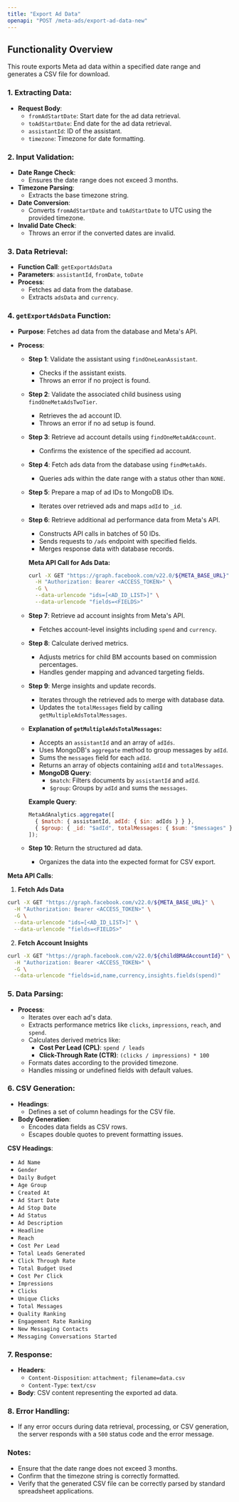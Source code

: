 ```yaml
---
title: "Export Ad Data"
openapi: "POST /meta-ads/export-ad-data-new"
---
```


## Functionality Overview

This route exports Meta ad data within a specified date range and generates a CSV file for download.

### 1. Extracting Data:

- **Request Body**:
  - `fromAdStartDate`: Start date for the ad data retrieval.
  - `toAdStartDate`: End date for the ad data retrieval.
  - `assistantId`: ID of the assistant.
  - `timezone`: Timezone for date formatting.

### 2. Input Validation:

- **Date Range Check**:
  - Ensures the date range does not exceed 3 months.
- **Timezone Parsing**:
  - Extracts the base timezone string.
- **Date Conversion**:
  - Converts `fromAdStartDate` and `toAdStartDate` to UTC using the provided timezone.
- **Invalid Date Check**:
  - Throws an error if the converted dates are invalid.

### 3. Data Retrieval:

- **Function Call**: `getExportAdsData`
- **Parameters**: `assistantId`, `fromDate`, `toDate`
- **Process**:
  - Fetches ad data from the database.
  - Extracts `adsData` and `currency`.

### 4. `getExportAdsData` Function:

- **Purpose**: Fetches ad data from the database and Meta's API.
- **Process**:

  - **Step 1**: Validate the assistant using `findOneLeanAssistant`.
    - Checks if the assistant exists.
    - Throws an error if no project is found.
  - **Step 2**: Validate the associated child business using `findOneMetaAdsTwoTier`.
    - Retrieves the ad account ID.
    - Throws an error if no ad setup is found.
  - **Step 3**: Retrieve ad account details using `findOneMetaAdAccount`.
    - Confirms the existence of the specified ad account.
  - **Step 4**: Fetch ads data from the database using `findMetaAds`.
    - Queries ads within the date range with a status other than `NONE`.
  - **Step 5**: Prepare a map of ad IDs to MongoDB IDs.
    - Iterates over retrieved ads and maps `adId` to `_id`.
  - **Step 6**: Retrieve additional ad performance data from Meta's API.

    - Constructs API calls in batches of 50 IDs.
    - Sends requests to `/ads` endpoint with specified fields.
    - Merges response data with database records.

    **Meta API Call for Ads Data:**

    ```sh
    curl -X GET "https://graph.facebook.com/v22.0/${META_BASE_URL}" \
      -H "Authorization: Bearer <ACCESS_TOKEN>" \
      -G \
      --data-urlencode "ids=[<AD_ID_LIST>]" \
      --data-urlencode "fields=<FIELDS>"
    ```

  - **Step 7**: Retrieve ad account insights from Meta's API.

    - Fetches account-level insights including `spend` and `currency`.

  - **Step 8**: Calculate derived metrics.
    - Adjusts metrics for child BM accounts based on commission percentages.
    - Handles gender mapping and advanced targeting fields.
  - **Step 9**: Merge insights and update records.

    - Iterates through the retrieved ads to merge with database data.
    - Updates the `totalMessages` field by calling `getMultipleAdsTotalMessages`.

  - **Explanation of `getMultipleAdsTotalMessages`:**

    - Accepts an `assistantId` and an array of `adIds`.
    - Uses MongoDB's `aggregate` method to group messages by `adId`.
    - Sums the `messages` field for each `adId`.
    - Returns an array of objects containing `adId` and `totalMessages`.
    - **MongoDB Query**:
      - `$match`: Filters documents by `assistantId` and `adId`.
      - `$group`: Groups by `adId` and sums the `messages`.

    **Example Query**:

    ```js
    MetaAdAnalytics.aggregate([
      { $match: { assistantId, adId: { $in: adIds } } },
      { $group: { _id: "$adId", totalMessages: { $sum: "$messages" } } },
    ]);
    ```

  - **Step 10**: Return the structured ad data.
    - Organizes the data into the expected format for CSV export.

**Meta API Calls**:

1. **Fetch Ads Data**

```sh
curl -X GET "https://graph.facebook.com/v22.0/${META_BASE_URL}" \
  -H "Authorization: Bearer <ACCESS_TOKEN>" \
  -G \
  --data-urlencode "ids=[<AD_ID_LIST>]" \
  --data-urlencode "fields=<FIELDS>"
```

2. **Fetch Account Insights**

```sh
curl -X GET "https://graph.facebook.com/v22.0/${childBMAdAccountId}" \
  -H "Authorization: Bearer <ACCESS_TOKEN>" \
  -G \
  --data-urlencode "fields=id,name,currency,insights.fields(spend)"
```

### 5. Data Parsing:

- **Process**:
  - Iterates over each ad's data.
  - Extracts performance metrics like `clicks`, `impressions`, `reach`, and `spend`.
  - Calculates derived metrics like:
    - **Cost Per Lead (CPL)**: `spend / leads`
    - **Click-Through Rate (CTR)**: `(clicks / impressions) * 100`
  - Formats dates according to the provided timezone.
  - Handles missing or undefined fields with default values.

### 6. CSV Generation:

- **Headings**:
  - Defines a set of column headings for the CSV file.
- **Body Generation**:
  - Encodes data fields as CSV rows.
  - Escapes double quotes to prevent formatting issues.

**CSV Headings**:

- `Ad Name`
- `Gender`
- `Daily Budget`
- `Age Group`
- `Created At`
- `Ad Start Date`
- `Ad Stop Date`
- `Ad Status`
- `Ad Description`
- `Headline`
- `Reach`
- `Cost Per Lead`
- `Total Leads Generated`
- `Click Through Rate`
- `Total Budget Used`
- `Cost Per Click`
- `Impressions`
- `Clicks`
- `Unique Clicks`
- `Total Messages`
- `Quality Ranking`
- `Engagement Rate Ranking`
- `New Messaging Contacts`
- `Messaging Conversations Started`

### 7. Response:

- **Headers**:
  - `Content-Disposition`: `attachment; filename=data.csv`
  - `Content-Type`: `text/csv`
- **Body**: CSV content representing the exported ad data.

### 8. Error Handling:

- If any error occurs during data retrieval, processing, or CSV generation, the server responds with a `500` status code and the error message.

### Notes:

- Ensure that the date range does not exceed 3 months.
- Confirm that the timezone string is correctly formatted.
- Verify that the generated CSV file can be correctly parsed by standard spreadsheet applications.
